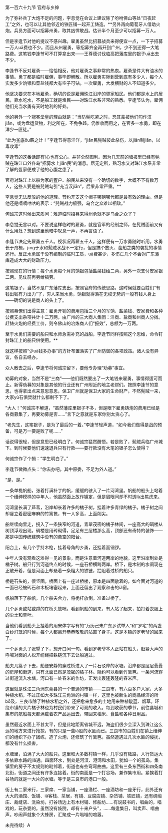 

第一百六十九节 官府与乡绅

为了弥补兵丁大炮不足的问题，李息觉在会议上建议除了吩咐佛山等处“日夜赶工”之外，也可以让其他邻近的铁匠铺一起开工铸造。**另外再向葡萄牙人借助火炮。兵员方面可以招募州勇，取其凶悍敢战。估计半个月至少可以招募一万人。

但是李逢节对他的提议不感兴趣。雇勇虽然比招募战兵来得便宜一点，一下子招募一万人uā费也不少。而且从州雇勇，等招募齐全再开到广州，少不到还得一大笔路费。这笔钱李逢节可不打算拿出来――王尊德讨伐临高把藩库里的银子uā出去不少。

李逢节不反对雇勇――恰恰相反，他对雇勇之事非常的热衷。雇勇是件大有油水的事情。勇丁都是临时雇佣，事毕即解散。所以雇勇实际到营到底有多少人，每个人实发多少饷银和菜盐钱都大有空子可钻。一次雇勇，大发横财的人不知道多少。

他坚决要求在本地雇勇，确切的说是雇佣珠江沿岸的疍家船民。他们都是水上的居民，靠水吃水，不是船工就是渔民――对珠江水系非常的熟悉。李逢节认为，雇佣他们充当水勇有天时地利的好处。

他的另外一个冠冕堂皇的理由就是：“当防髡吃紧之时，恐其辈被他们勾作汉jiān，或为盘运货物，利之所在，不免争趋。仍惟收而用之，在官多一水勇，即在洋少一匪徒。”

“此为釜底ōu薪之计！”李逢节得意洋洋，“jiān民髡贼彼此杀伤，以jiān制jiān，以毒攻毒”

李逢节的这番话即有ī心也有公心。并非全然图利。因为几天前的塘报里已经有髡贼在珠江口外各岛“招募水上jiān民”的消息。居无定所，熟习水又对珠江水系非常了解的疍家便成了他的心腹之患了。

官府对珠江上以船为家的疍户、船民从来没有一个确切的数字，大概不下有数万人，这些人要是被髡贼勾引“充当汉jiān”，后果非常严重。**

李息觉无法反驳的他的道理。节约开支这个帽子哪朝哪代都是最有效的理由。但是他还是嘀嘀咕咕的表示：“髡贼战力极强，乌合之众难以相敌。”

何诚宗这时候出来质问：难道临时招募来得州勇就不是乌合之众了？

李息觉无言以对。不要说这样临时的雇勇，就是官军的经制之师，在髡贼面前又有什么用处？想到这里他暗中叹息一声，不再言语了。

李逢节决定先雇勇五千人。视状况再雇五千人。这样便有一万水勇随时听用。水勇长于舟楫，jīng于水和髡贼水战不一定行，但是搞个放火、凿船之类的袭扰的事情还行。反正水勇属于没有编制的临时工质，uā费甚少，多伤亡几个不会对广东藩库造成大大的财政压力。

按照现在的行情：每个水勇每个月的饷银包括盐菜钱给二两，另外一次支付安家银二两。见仗前再另给犒劳。

这笔银子，当然不是广东藩库支出，按照官府的传统思路，这时候就要百姓们“有钱出钱有力出力”了，穷人来当水勇，饷银就得落在无权无势的一般有钱人身上――确切的说是商人的头上了。

按照幕僚们出得主意：雇勇开销的费用包括三个月的军饷、盐菜钱、安家费和各种公费支出杂项共计十二万两，由广州的三大商人集团：洋商、盐商和州商人分摊。赶铸火炮的经费工价，则令佛山的冶炼商人们“报效”，总额为一万两。

至于水勇们需要的船只和水师急需补充的战船，李逢节同样按照这个思维，命令钉封珠江上的船只供使用。**

就这样按照“少uā钱多办事”的方针布置落实了广州防御的各项政策。诸人没有异议，各自去经办。

众人散去之后，李逢节将何诚宗留下，要他专办理“劝募”事宜。

劝募的对象，当然不是“三商”――他们既然要出了一大笔钱来雇勇，事情得适可而止。新得劝募的对象是其他的行业还有广州附近的地主老财们。按照李逢节的意思，也得拿出点来意思意思，保卫广州就是保卫大家的生命财产，不然髡贼一来，大家yù石俱焚就什么都剩不下了。

“大人！”何诚宗不解道，“虽然藩库里银子不多，但是眼下雇勇铸炮的费用已经是各商募集了，再要劝募是否……”言下之意就是东家你别太贪心了。

“老先生，这笔银子，是为了最后的一着。”李逢节轻声道，“如今我们做得是战的预备，可是万一要是败了呢……”

话说得很轻，但是意思已经明白了。何诚宗猛然醒悟。若是败了，髡贼兵临广州城下。到时候要他们速速退兵只有行款――要行款没有大笔的银子怎么使得？

何诚宗作了个揖：“学生明白了。”

李逢节微微点头：“你去办吧。其中原委，不足为外人道。”

“是，是。”

一条单桅帆船，张着打满补丁的帆，缓缓的驶入了一片河湾里。帆船的船头上站着一个缙绅模样的中年人，他虽然面上故作镇定，但是眉眼间却不时透lù出焦虑来。

河湾里长满了芦苇，沿岸却长着许多的橘子树，挂着许多青绿的橘子。橘子树之间却竖立着密密麻麻的竹篱笆，有一人多高，上面削尖。

船继续向里走，拐入了一条狭窄的河道，青翠茂密的橘子林间，一座高大的碉楼从树顶浮现出现。碉楼是用砖砌得，足足有三层楼那么高，顶部还有奇特的装饰――那是中国传统建筑中没有的悬空的阳台。

阳台上，有几个手持木枪，挂着号角的乡勇，还挂着面铜锣。

中年人没有观看这难得一见的景象，而是注意着河道两岸的地貌。这里沿岸到处是橘子树。船只行到河道终点的时候，一座石桥横跨两岸。桥下，是木制的水闸现在正敞开着，但是河面上却悬着一条粗大的铁链，拦阻着过桥的船只。

桥是石头的，很坚固。桥面上有一座过桥楼，原本是四面敞着的，如今面对河道的一面已经被砖石和木板堵塞起来，上面还留出了观察和击的iǎ窗。

帆船落下了船帆，几个船夫合力，将桅杆放倒。准备过桥了。

几个乡勇或站或蹲的在桥头放哨。看到帆船的到来，有人站了起来，拍打着衣服上的尘土和草叶。

当他们看到船头上挂着的用宋体字写有的“万历己未广东乡试举人”和“罗宅”的两盏白纱灯笼的时候，每个人都离开恭恭敬敬的站直了身子。这是本镇的罗老爷的回来了。

一个乡勇头子张望了下，想开口问一句。看到罗老爷本人正站在船头，赶紧大声的呼喊对面的人松开缆绳把铁链沉下去让船通过。

船夫几篙子下去，船便安静的穿过桥进入了一片石驳岸的水塘。沿岸都是层层叠叠的房屋和街道，只有北面已然是茂密的橘子林。隐约可以看到竹篱笆。一条河流穿过街道流入水塘，河口有一处舂米的作坊，正发出轰隆轰隆的舂米声。

这里就是珠江三角洲东莞县的一个普通的市镇――三良市，有六百多户人家，大多种植水稻，不过正如大多珠江三角洲的村镇一样，这里也被新生的商品经济的所bō及，三良市除了种植水稻之外，还把愈来愈多的土地用来种植靛蓝、烟草。环绕市镇的大片橘子林也为村民们带来了可观的收入。每到收获的季节，前往县城和集市的航船每天都满载着农产品运出去，带回来稻米、食盐和各种日用品。

虽然最近水面上不甚太平，但是此地距离省城不远，海盗们很少会深入到珠江这么远的地方来进行抢掠，有的只是一些iǎ股的水匪而已。三良市的百姓们在镇上缙绅们的组织下办了团练，造了火炮，还修筑了竹篱笆。虽然遭遇过几次水匪的侵扰，都没有什么损害。

水塘里，泊满了大大的船只。这里和大多数村镇一样，几乎没有陆路，人行货运大多依靠水路的jiā通。四面环水，到处是河汊、港湾和水田，犹如一个的孤岛。集镇里的房子不太规则的毗邻着，街道也有些弯弯曲曲。这里有三条东西街和四条南北街，街道之间还有许多连接着。街的南面是一个打谷场，兼作集市用。紧挨着打谷场的就是一大片的水塘。等于是三良市的港口一般。

街上有二家米行，三家席、一家当铺，一座渔栏、一座酒坊和一座牙行，此外还有大大的酒馆、饭铺、iǎ客栈、茶居，有铺、豆腐店铺、杂货铺、铁匠铺，还有绸缎庄、裁缝店、洗染坊，打谷场边上有木材铺、修船坊……有说鼓书的，唱曲的，唱戏的，玩杂耍的。虽然没有妓院，却有十来户头”，……每逢集日，叫卖声、唱曲声。吵闹声就象个大蜂房，汇聚成一片嗡嗡的喧嚣。

未完待续）A

